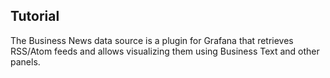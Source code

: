 
## Tutorial

The Business News data source is a plugin for Grafana that retrieves RSS/Atom feeds and allows visualizing them using Business Text and other panels.

<Youtube id="RAxqS2hpWkg" title="News feed tutorial for Grafana Dashboard." />
